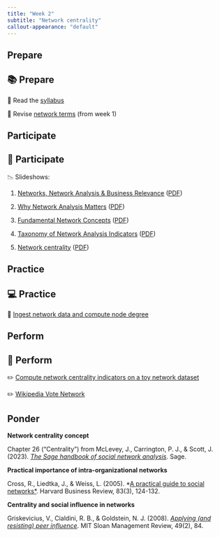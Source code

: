 ```yaml
---
title: "Week 2"
subtitle: "Network centrality"
callout-appearance: "default"
---
```


## Prepare

::: {.callout-note}
## 📚 Prepare

📖 Read the [syllabus](../../course/syllabus.qmd)

📖 Revise [network terms](../week-1/network_terms.qmd) (from week 1)

:::

## Participate

::: {.callout-note}
## 👥 Participate

📉 Slideshows:

1. [Networks, Network Analysis & Business Relevance](slideshow_1-slides.html) ([PDF](slideshow_1.pdf))

2. [Why Network Analysis Matters](slideshow_2-slides.html) ([PDF](slideshow_2.pdf))

3. [Fundamental Network Concepts](slideshow_3-slides.html) ([PDF](slideshow_3.pdf))

4. [Taxonomy of Network Analysis Indicators](slideshow_4-slides.html) ([PDF](slideshow_4.pdf))

5. [Network centrality](slideshow_5-slides.html) ([PDF](slideshow_5.pdf))

:::

## Practice

::: {.callout-note}
## 💻 Practice

🧮 [Ingest network data and compute node degree](practice_1.qmd)

:::

## Perform

::: {.callout-note}
## 📝 Perform

✏️ [Compute network centrality indicators on a toy network dataset](perform_0.qmd)

✏️ [Wikipedia Vote Network](perform_1.qmd)

:::

## Ponder

**Network centrality concept**

Chapter 26 ("Centrality") from McLevey, J., Carrington, P. J., & Scott, J.
(2023). [*The Sage handbook of social network analysis*](https://go.exlibris.link/rW0j0hZX). Sage.

**Practical importance of intra-organizational networks**

Cross, R., Liedtka, J., & Weiss, L. (2005). *[A practical guide to social
networks*](https://go.exlibris.link/9lZS2t2V). Harvard Business Review, 83(3), 124-132.

**Centrality and social influence in networks**

Griskevicius, V., Cialdini, R. B., & Goldstein, N. J. (2008). [*Applying (and
resisting) peer influence*](https://go.exlibris.link/FnvYsnT0). MIT Sloan Management Review, 49(2), 84.

